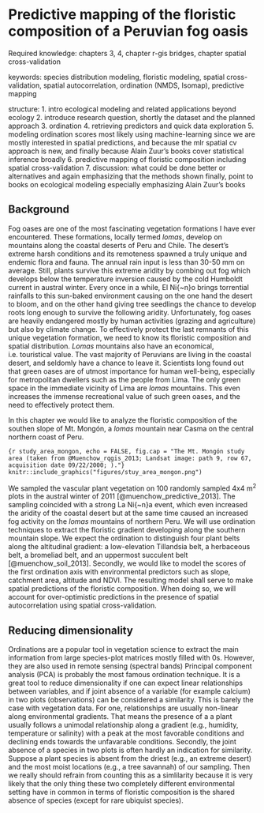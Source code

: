 # Predictive mapping of the floristic composition of a Peruvian fog oasis
Required knowledge: chapters 3, 4, chapter r-gis bridges, chapter spatial cross-validation

keywords: species distribution modeling, floristic modeling, spatial cross-validation, spatial autocorrelation, ordination (NMDS, Isomap), predictive mapping

structure:
1. intro ecological modeling and related applications beyond ecology
2. introduce research question, shortly the dataset and the planned approach
3. ordination
4. retrieving predictors and quick data exploration
5. modeling ordination scores most likely using machine-learning since we are mostly interested in spatial predictions, and because the mlr spatial cv approach is new, and finally because Alain Zuur's books cover statistical inference broadly
6. predictive mapping of floristic composition including spatial cross-validation
7. discussion: what could be done better or alternatives and again emphasizing that the methods shown
finally, point to books on ecological modeling especially emphasizing Alain Zuur's books

## Background
Fog oases are one of the most fascinating vegetation formations I have ever encountered. 
These formations, locally termed *lomas*, develop on mountains along the coastal deserts of Peru and Chile.
The desert's extreme harsh conditions and its remoteness spawned a truly unique and endemic flora and fauna.
The annual rain input is less than 30-50 mm on average.
Still, plants survive this extreme aridity by combing out fog which develops below the temperature inversion caused by the cold Humboldt current in austral winter.
Every once in a while, El Ni{\~n}o brings torrential rainfalls to this sun-baked environment causing on the one hand the desert to bloom, and on the other hand giving tree seedlings the chance to develop roots long enough to survive the following aridity.
Unfortunately, fog oases are heavily endangered mostly by human activities (grazing and agriculture) but also by climate change.
To effectively protect the last remnants of this unique vegetation formation, we need to know its floristic composition and spatial distribution.
*Lomas* mountains also have an economical, i.e. touristical value.
The vast majority of Peruvians are living in the coastal desert, and seldomly have a chance to leave it.
Scientists long found out that green oases are of utmost importance for human well-being, especially for metropolitan dwellers such as the people from Lima.
The only green space in the immediate vicinity of Lima are *lomas* mountains.
This even increases the immense recreational value of such green oases, and the need to effectively protect them.

In this chapter we would like to analyze the floristic composition of the southen slope of Mt. Mongón, a *lomas* mountain near Casma on the central northern coast of Peru.

```{r study_area_mongon, echo = FALSE, fig.cap = "The Mt. Mongón study area (taken from @Muenchow_rqgis_2013; Landsat image: path 9, row 67, acquisition
date 09/22/2000; )."}
knitr::include_graphics("figures/stuy_area_mongon.png")
```

We sampled the vascular plant vegetation on 100 randomly sampled 4x4 m^2^ plots in the austral winter of 2011 [@muenchow_predictive_2013]. 
The sampling coincided with a strong La Ni{\~n}a event, which even increased the aridity of the coastal desert but at the same time caused an increased fog activity on the *lomas* mountains of northern Peru.
We will use ordination techniques to extract the floristic gradient developing along the southern mountain slope.
We expect the ordination to distinguish four plant belts along the altitudinal gradient: a low-elevation Tillandsia belt, a herbaceous belt, a bromeliad belt, and an uppermost succulent belt [@muenchow_soil_2013].
Secondly, we would like to model the scores of the first ordination axis with environmental predictors such as slope, catchment area, altitude and NDVI.
The resulting model shall serve to make spatial predictions of the floristic composition.
When doing so, we will account for over-optimistic predictions in the presence of spatial autocorrelation using spatial cross-validation.

## Reducing dimensionality
Ordinations are a popular tool in vegetation science to extract the main information from large species-plot matrices mostly filled with 0s. 
However, they are also used in remote sensing (spectral bands)
Principal component analysis (PCA) is probably the most famous ordination technique. 
It is a great tool to reduce dimensionality if one can expect linear relationships between variables, and if joint absence of a variable (for example calcium) in two plots (observations) can be considered a similarity.
This is barely the case with vegetation data.
For one, relationships are usually non-linear along environmental gradients.
That means the presence of a a plant usually follows a unimodal relationship along a gradient (e.g., humidity, temperature or salinity) with a peak at the most favorable conditions and declining ends towards the unfavarable conditions. 
Secondly, the joint absence of a species in two plots is often hardly an indication for similarity.
Suppose a plant species is absent from the driest (e.g., an extreme desert) and the most moist locations (e.g., a tree savannah) of our sampling.
Then we really should refrain from counting this as a simlilarity because it is very likely that the only thing these two completely different environmental setting have in common in terms of floristic composition is the shared absence of species (except for rare ubiquist species). 
